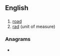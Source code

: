 {{also|RD}}
==English==

==={{abbreviation}}===
{{en-noun}}

# [[road]]
# [[rad]] (unit of measure)

===Anagrams===
* {{alphagram|[[Dr#English|Dr]]}}
